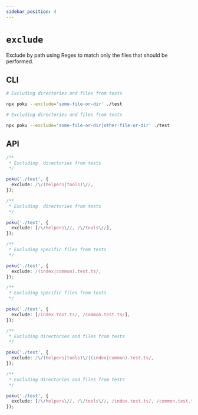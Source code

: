 ```yaml
---
sidebar_position: 4
---
```


# `exclude`

Exclude by path using Regex to match only the files that should be performed.

## CLI

```bash
# Excluding directories and files from tests

npx poku --exclude='some-file-or-dir' ./test
```

```bash
# Excluding directories and files from tests

npx poku --exclude='some-file-or-dir|other-file-or-dir' ./test
```

## API

```ts
/**
 * Excluding  directories from tests
 */

poku('./test', {
  exclude: /\/(helpers|tools)\//,
});
```

```ts
/**
 * Excluding  directories from tests
 */

poku('./test', {
  exclude: [/\/helpers\//, /\/tools\//],
});
```

```ts
/**
 * Excluding specific files from tests
 */

poku('./test', {
  exclude: /(index|common).test.ts/,
});
```

```ts
/**
 * Excluding specific files from tests
 */

poku('./test', {
  exclude: [/index.test.ts/, /common.test.ts/],
});
```

```ts
/**
 * Excluding directories and files from tests
 */

poku('./test', {
  exclude: /\/(helpers|tools)\/|(index|common).test.ts/,
});
```

```ts
/**
 * Excluding directories and files from tests
 */

poku('./test', {
  exclude: [/\/helpers\//, /\/tools\//, /index.test.ts/, /common.test.ts/],
});
```
